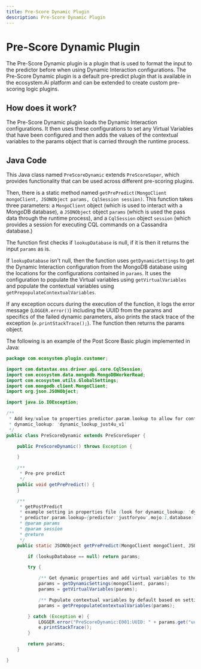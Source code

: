 ```yaml
---
title: Pre-Score Dynamic Plugin
description: Pre-Score Dynamic Plugin
---
```



# Pre-Score Dynamic Plugin

The Pre-Score Dynamic plugin is a plugin that is used to format the input to the predictor before when using Dynamic Interaction configurations. The Pre-Score Dynamic plugin is a default pre-predict plugin that is available in the ecosystem.Ai platform and can be extended to create custom pre-scoring logic plugins.

## How does it work?

The Pre-Score Dynamic plugin loads the Dynamic Interaction configurations. It then uses these configurations to set any Virtual Variables that have been configured and then adds the values of the contextual variables to the params object that is carried through the runtime process.

## Java Code

This Java class named `PreScoreDynamic` extends `PreScoreSuper`, which provides functionality that can be used across different pre-scoring plugins. 

Then, there is a static method named `getPrePredict(MongoClient mongoClient, JSONObject params, CqlSession session)`. This function takes three parameters: a `MongoClient` object (which is used to interact with a MongoDB database), a `JSONObject` object `params` (which is used the pass data through the runtime process), and a `CqlSession` object `session` (which provides a session for executing CQL commands on a Cassandra database.)

The function first checks if `lookupDatabase` is null, if it is then it returns the input `params` as is.

If `lookupDatabase` isn't null, then the function uses `getDynamicSettings` to get the Dynamic Interaction configuration from the MongoDB database using the locations for the configurations contained in `params`. It uses the configuration to populate the Virtual variables using `getVirtualVariables` and populate the contextual variables using `getPrepopulateContextualVariables`.

If any exception occurs during the execution of the function, it logs the error message (`LOGGER.error()`) including the UUID from the params and specifics of the failed dynamic parameters, also prints the stack trace of the exception (`e.printStackTrace();`). The function then returns the params object.

The following is an example of the Post Score Basic plugin implemented in Java:

```java
package com.ecosystem.plugin.customer;

import com.datastax.oss.driver.api.core.CqlSession;
import com.ecosystem.data.mongodb.MongoDBWorkerRead;
import com.ecosystem.utils.GlobalSettings;
import com.mongodb.client.MongoClient;
import org.json.JSONObject;

import java.io.IOException;

/**
 * Add key/value to properties predictor.param.lookup to allow for contextual variable lookup:
 * dynamic_lookup: 'dynamic_lookup_just4u_v1'
 */
public class PreScoreDynamic extends PreScoreSuper {

    public PreScoreDynamic() throws Exception {

    }

    /**
     * Pre-pre predict
     */
    public void getPrePredict() {
    }

    /**
     * getPostPredict
     * example setting in properties file (look for dynamic_lookup: 'dynamic_lookup_just4u'):
     * predictor.param.lookup={predictor:'justforyou',mojo:1,database:'mongodb',db:'vodacom',table:'fs_score_all_estore_gsm_recommender_rel_1',dynamic_lookup: 'dynamic_lookup_just4u',lookup:{"value":123,"key":"msisdn"},result:{parm1:'field1', parm2:'field2'}}
     * @param params
     * @param session
     * @return
     */
    public static JSONObject getPrePredict(MongoClient mongoClient, JSONObject params, CqlSession session) throws IOException {

        if (lookupDatabase == null) return params;

        try {

            /** Get dynamic properties and add virtual variables to the feature store. */
            params = getDynamicSettings(mongoClient, params);
            params = getVirtualVariables(params);

            /** Pupulate contextual variables by default based on settings. */
            params = getPrepopulateContextualVariables(params);

        } catch (Exception e) {
            LOGGER.error("PreScoreDynamic:E001:UUID: " + params.get("uuid") + " Dynamic parameters failed: " + params.toString());
            e.printStackTrace();
        }

        return params;
    }

}
```
